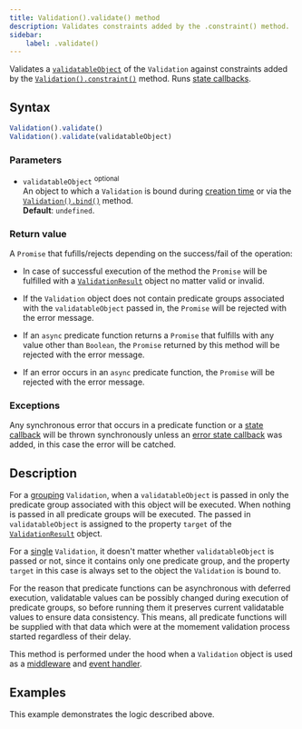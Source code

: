```yaml
---
title: Validation().validate() method
description: Validates constraints added by the .constraint() method.
sidebar:
    label: .validate()
---
```



Validates a [`validatableObject`](/api/validation/constructor/#parameters) of the `Validation` against constraints added by the [`Validation().constraint()`](/api/validation/instance-methods/constraint/) method. Runs [state callbacks](/concept/state-callbacks/).

## Syntax

```js
Validation().validate()
Validation().validate(validatableObject)
```

### Parameters

- `validatableObject` <sup>optional</sup>
<br/> An object to which a `Validation` is bound during [creation time](/api/validation/constructor/#parameters) or via the [`Validation().bind()`](/api/validation/instance-methods/bind/) method.
<br/> **Default**: `undefined`.

### Return value

A `Promise` that fufills/rejects depending on the success/fail of the operation: 

- In case of successful execution of the method the `Promise` will be fulfilled with a [`ValidationResult`](/api/validation-result/) object no matter valid or invalid. 

- If the `Validation` object does not contain predicate groups associated with the `validatableObject` passed in, the `Promise` will be rejected with the error message.

- If an `async` predicate function returns a `Promise` that fulfills with any value other than `Boolean`, the `Promise` returned by this method will be rejected with the error message.

- If an error occurs in an `async` predicate function, the `Promise` will be rejected with the error message.

### Exceptions

Any synchronous error that occurs in a predicate function or a [state callback](/concept/state-callbacks/) will be thrown synchronously unless an [error state callback](/concept/error-handling/) was added, in this case the error will be catched.

## Description

For a [grouping](/concept/grouping-validations/) `Validation`, when a `validatableObject` is passed in only the predicate group associated with this object will be executed. When nothing is passed in all predicate groups will be executed. The passed in `validatableObject` is assigned to the property `target` of the [`ValidationResult`](/api/validation-result/) object. 

For a [single](/concept/single-validation/) `Validation`, it doesn't matter whether `validatableObject` is passed or not, since it contains only one predicate group, and the property `target` in this case is always set to the object the `Validation` is bound to.  

For the reason that predicate functions can be asynchronous with deferred execution, validatable values can be possibly changed during execution of predicate groups, so before running them it preserves current validatable values to ensure data consistency. This means, all predicate functions will be supplied with that data which were at the momement validation process started regardless of their delay.

This method is performed under the hood when a `Validation` object is used as a [middleware](/api/validation/callable-object/middleware/) and [event handler](/api/validation/callable-object/event-handler/).

## Examples

This example demonstrates the logic described above.

<Code code={validateExample} lang='js' />
